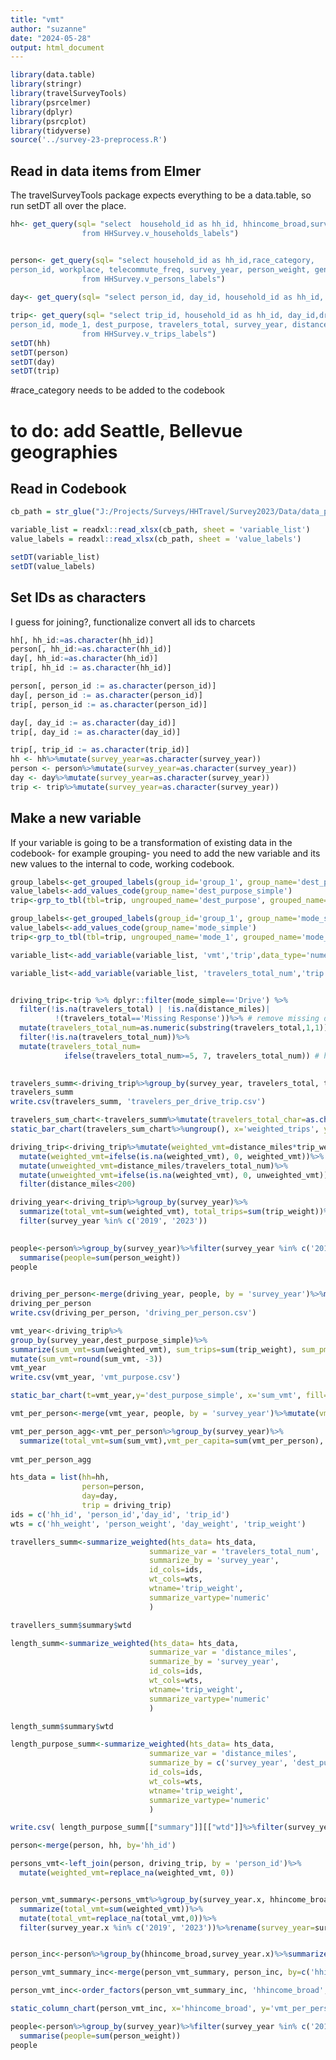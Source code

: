 ```yaml
---
title: "vmt"
author: "suzanne"
date: "2024-05-28"
output: html_document
---
```


```r
library(data.table)
library(stringr)
library(travelSurveyTools)
library(psrcelmer)
library(dplyr)
library(psrcplot)
library(tidyverse)
source('../survey-23-preprocess.R')
```



## Read in data items from Elmer

The travelSurveyTools package expects everything to be a data.table, so run setDT all over the place.


```r
hh<- get_query(sql= "select  household_id as hh_id, hhincome_broad,survey_year, hh_weight
                from HHSurvey.v_households_labels")


person<- get_query(sql= "select household_id as hh_id,race_category,
person_id, workplace, telecommute_freq, survey_year, person_weight, gender, age, industry,office_available, commute_freq, employment
                from HHSurvey.v_persons_labels")
                
day<- get_query(sql= "select person_id, day_id, household_id as hh_id, telework_time, day_weight , survey_year from HHSurvey.v_days_labels")

trip<- get_query(sql= "select trip_id, household_id as hh_id, day_id,driver,
person_id, mode_1, dest_purpose, travelers_total, survey_year, distance_miles,trip_weight 
                from HHSurvey.v_trips_labels")
setDT(hh)
setDT(person)
setDT(day)
setDT(trip)
```
#race_category needs to be added to the codebook

# to do: add Seattle, Bellevue geographies

## Read in Codebook
```r
cb_path = str_glue("J:/Projects/Surveys/HHTravel/Survey2023/Data/data_published/PSRC_Codebook_2023_v1.xlsx")

variable_list = readxl::read_xlsx(cb_path, sheet = 'variable_list')
value_labels = readxl::read_xlsx(cb_path, sheet = 'value_labels')

setDT(variable_list)
setDT(value_labels)
```


## Set IDs as characters
I guess for joining?, functionalize convert all ids to charcets
```r

hh[, hh_id:=as.character(hh_id)]
person[, hh_id:=as.character(hh_id)]
day[, hh_id:=as.character(hh_id)]
trip[, hh_id := as.character(hh_id)]

person[, person_id := as.character(person_id)]
day[, person_id := as.character(person_id)]
trip[, person_id := as.character(person_id)]

day[, day_id := as.character(day_id)]
trip[, day_id := as.character(day_id)]

trip[, trip_id := as.character(trip_id)]
hh <- hh%>%mutate(survey_year=as.character(survey_year))
person <- person%>%mutate(survey_year=as.character(survey_year))
day <- day%>%mutate(survey_year=as.character(survey_year))
trip <- trip%>%mutate(survey_year=as.character(survey_year))
```

## Make a new variable

If your variable is going to be a transformation of existing data in the codebook- for example grouping- you need to add the new variable and its new values to the internal to code, working codebook.


```r
group_labels<-get_grouped_labels(group_id='group_1', group_name='dest_purpose_simple')
value_labels<-add_values_code(group_name='dest_purpose_simple')
trip<-grp_to_tbl(tbl=trip, ungrouped_name='dest_purpose', grouped_name='dest_purpose_simple')
```


```r
group_labels<-get_grouped_labels(group_id='group_1', group_name='mode_simple')
value_labels<-add_values_code(group_name='mode_simple')
trip<-grp_to_tbl(tbl=trip, ungrouped_name='mode_1', grouped_name='mode_simple')
```

```r
variable_list<-add_variable(variable_list, 'vmt','trip',data_type='numeric')
```


```r
variable_list<-add_variable(variable_list, 'travelers_total_num','trip',data_type='numeric')
```

```r

```

```r

driving_trip<-trip %>% dplyr::filter(mode_simple=='Drive') %>%
  filter(!is.na(travelers_total) | !is.na(distance_miles)| 
          !(travelers_total=='Missing Response'))%>% # remove missing data
  mutate(travelers_total_num=as.numeric(substring(travelers_total,1,1)))%>%
  filter(!is.na(travelers_total_num))%>%
  mutate(travelers_total_num=
            ifelse(travelers_total_num>=5, 7, travelers_total_num)) # have to make some assumption for 5+
           


```

```r
travelers_summ<-driving_trip%>%group_by(survey_year, travelers_total, travelers_total_num)%>%summarize(weighted_trips=sum(trip_weight), count_trips=n())
travelers_summ
write.csv(travelers_summ, 'travelers_per_drive_trip.csv')
```
```r
travelers_sum_chart<-travelers_summ%>%mutate(travelers_total_char=as.character(travelers_total_num))
static_bar_chart(travelers_sum_chart%>%ungroup(), x='weighted_trips', y='travelers_total_char', fill='survey_year')

```

```r
driving_trip<-driving_trip%>%mutate(weighted_vmt=distance_miles*trip_weight/travelers_total_num)%>%
  mutate(weighted_vmt=ifelse(is.na(weighted_vmt), 0, weighted_vmt))%>%
  mutate(unweighted_vmt=distance_miles/travelers_total_num)%>%
  mutate(unweighted_vmt=ifelse(is.na(weighted_vmt), 0, unweighted_vmt))%>%
  filter(distance_miles<200)

```


```r

driving_year<-driving_trip%>%group_by(survey_year)%>%
  summarize(total_vmt=sum(weighted_vmt), total_trips=sum(trip_weight))%>%
  filter(survey_year %in% c('2019', '2023'))
  
```

```r
people<-person%>%group_by(survey_year)%>%filter(survey_year %in% c('2019', '2023'))%>%
  summarise(people=sum(person_weight))
people
  
```




```r
driving_per_person<-merge(driving_year, people, by = 'survey_year')%>%mutate(vmt_per_person=total_vmt/people, trips_per_person=total_trips/people)
driving_per_person
write.csv(driving_per_person, 'driving_per_person.csv')
```




```r
vmt_year<-driving_trip%>%
group_by(survey_year,dest_purpose_simple)%>%
summarize(sum_vmt=sum(weighted_vmt), sum_trips=sum(trip_weight), sum_pmt=sum(distance_miles*trip_weight),  mean_travelers=mean(travelers_total_num))%>%filter(survey_year%in% c('2019','2023'))%>%
mutate(sum_vmt=round(sum_vmt, -3))
vmt_year
write.csv(vmt_year, 'vmt_purpose.csv')
```
```r

static_bar_chart(t=vmt_year,y='dest_purpose_simple', x='sum_vmt', fill='survey_year')+ theme(axis.text.x=element_text(size=14), axis.text.y=element_text(size=14),legend.text = element_text(size=14), axis.title.y=element_text(size=20), axis.title.x=element_text(size=20))
```

```r
vmt_per_person<-merge(vmt_year, people, by = 'survey_year')%>%mutate(vmt_per_person=sum_vmt/people, pmt_per_person=sum_pmt/people)
```

```r
vmt_per_person_agg<-vmt_per_person%>%group_by(survey_year)%>%
  summarize(total_vmt=sum(sum_vmt),vmt_per_capita=sum(vmt_per_person), total_pmt=sum(sum_pmt), pmt_per_capita=sum(pmt_per_person))
                                                                       
vmt_per_person_agg                                                                     
```




```r
hts_data = list(hh=hh,
                person=person,
                day=day,
                trip = driving_trip)
ids = c('hh_id', 'person_id','day_id', 'trip_id')
wts = c('hh_weight', 'person_weight', 'day_weight', 'trip_weight')
```
```r
travellers_summ<-summarize_weighted(hts_data= hts_data,
                               summarize_var = 'travelers_total_num',
                               summarize_by = 'survey_year',
                               id_cols=ids,
                               wt_cols=wts,
                               wtname='trip_weight',
                               summarize_vartype='numeric'
                               )

```
```r
travellers_summ$summary$wtd
```


```r
length_summ<-summarize_weighted(hts_data= hts_data,
                               summarize_var = 'distance_miles',
                               summarize_by = 'survey_year',
                               id_cols=ids,
                               wt_cols=wts,
                               wtname='trip_weight',
                               summarize_vartype='numeric'
                               )

```


```r
length_summ$summary$wtd
```


```r
length_purpose_summ<-summarize_weighted(hts_data= hts_data,
                               summarize_var = 'distance_miles',
                               summarize_by = c('survey_year', 'dest_purpose_simple'),
                               id_cols=ids,
                               wt_cols=wts,
                               wtname='trip_weight',
                               summarize_vartype='numeric'
                               )

```
```r
write.csv( length_purpose_summ[["summary"]][["wtd"]]%>%filter(survey_year %in% c('2019', '2023')), 'purpose_length.csv')
```

```r
person<-merge(person, hh, by='hh_id')

```


```r

persons_vmt<-left_join(person, driving_trip, by = 'person_id')%>%
  mutate(weighted_vmt=replace_na(weighted_vmt, 0))


person_vmt_summary<-persons_vmt%>%group_by(survey_year.x, hhincome_broad)%>%
  summarize(total_vmt=sum(weighted_vmt))%>%
  mutate(total_vmt=replace_na(total_vmt,0))%>%
  filter(survey_year.x %in% c('2019', '2023'))%>%rename(survey_year=survey_year.x)


person_inc<-person%>%group_by(hhincome_broad,survey_year.x)%>%summarize(people=sum(person_weight))%>%rename(survey_year=survey_year.x)

person_vmt_summary_inc<-merge(person_vmt_summary, person_inc, by=c('hhincome_broad', 'survey_year'))%>%mutate(vmt_per_person=total_vmt/people)

person_vmt_inc<-order_factors(person_vmt_summary_inc, 'hhincome_broad', value_labels)%>%filter(survey_year=='2023')
```

```r
static_column_chart(person_vmt_inc, x='hhincome_broad', y='vmt_per_person', fill='survey_year')
```

```r
people<-person%>%group_by(survey_year)%>%filter(survey_year %in% c('2019', '2023'))%>%
  summarise(people=sum(person_weight))
people
  
```
